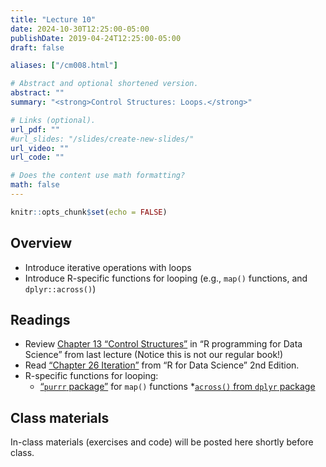 ```yaml
---
title: "Lecture 10"
date: 2024-10-30T12:25:00-05:00
publishDate: 2019-04-24T12:25:00-05:00
draft: false

aliases: ["/cm008.html"]

# Abstract and optional shortened version.
abstract: ""
summary: "<strong>Control Structures: Loops.</strong>"

# Links (optional).
url_pdf: ""
#url_slides: "/slides/create-new-slides/"
url_video: ""
url_code: ""

# Does the content use math formatting?
math: false
---
```


```r
knitr::opts_chunk$set(echo = FALSE)
```

<!-- NOTES FALL 2024
ADD TO IN-CLASS MATERIALS THE DEMO LOOP, NEEDS REVISIONS CURRENTLY ON DESKTOP
-->

## Overview

* Introduce iterative operations with loops
* Introduce R-specific functions for looping (e.g., `map()` functions, and `dplyr::across()`)


## Readings

* Review [Chapter 13 “Control Structures”](https://bookdown.org/rdpeng/rprogdatascience/control-structures.html) in "R programming for Data Science" from last lecture (Notice this is not our regular book!)
* Read ["Chapter 26 Iteration"](https://r4ds.hadley.nz/iteration) from "R for Data Science" 2nd Edition.
* R-specific functions for looping:
  * ["`purrr` package"](https://purrr.tidyverse.org/reference/map.html) for `map()` functions 
  *[`across()` from `dplyr` package](https://dplyr.tidyverse.org/reference/across.html)


## Class materials

In-class materials (exercises and code) will be posted here shortly before class.

<!--
Run the code below in your console to download today’s in-class exercises: `usethis::use_course("css-materials/loops")`
-->

<!--
* [Data storage types](/notes/vectors/)
* [Iteration](/notes/iteration/)
* [Column-wise operations](https://dplyr.tidyverse.org/dev/articles/colwise.html)
-->
